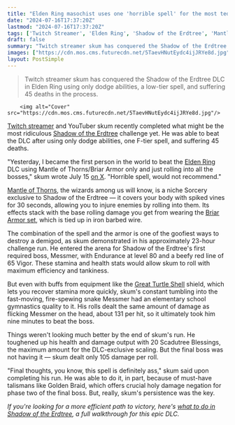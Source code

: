```yaml
---
title: "Elden Ring masochist uses one 'horrible spell' for the most tedious Shadow of the Erdtree challenge I've ever seen by rolling into bosses a zillion times"
date: "2024-07-16T17:37:20Z"
lastmod: "2024-07-16T17:37:20Z"
tags: ['Twitch Streamer', 'Elden Ring', 'Shadow of the Erdtree', 'Mantle of Thorns', 'Briar Armor', 'Messmer', 'Great Turtle Shell', 'Golden Braid', 'Scadutree Blessings']
draft: false
summary: "Twitch streamer skum has conquered the Shadow of the Erdtree DLC in Elden Ring using only dodge abilities, a low-tier spell, and suffering 45 deaths in the process."
images: ["https://cdn.mos.cms.futurecdn.net/5TaevHNutEydc4ijJRYe8d.jpg"]
layout: PostSimple
---
```

> Twitch streamer skum has conquered the Shadow of the Erdtree DLC in Elden Ring using only dodge abilities, a low-tier spell, and suffering 45 deaths in the process.


        <img alt="Cover" src="https://cdn.mos.cms.futurecdn.net/5TaevHNutEydc4ijJRYe8d.jpg"/>
        
[<u>Twitch streamer</u>](https://www.twitch.tv/skumnut) and YouTuber skum recently completed what might be the most ridiculous [Shadow of the Erdtree](https://www.gamesradar.com/games/action-rpg/elden-ring-shadow-of-the-erdtree-guide/) challenge yet. He was able to beat the DLC after using only dodge abilities, one F-tier spell, and suffering 45 deaths. 

"Yesterday, I became the first person in the world to beat the [Elden Ring](https://www.gamesradar.com/games/action-rpg/elden-ring-shadow-of-the-erdtree-guide/) DLC using Mantle of Thorns/Briar Armor only and just rolling into all the bosses," skum wrote July 15 [<u>on X</u>](https://x.com/skumnut/status/1812969020553109684). "Horrible spell, would not recommend."

[<u>Mantle of Thorns</u>](https://eldenring.wiki.fextralife.com/Mantle+of+Thorns), the wizards among us will know, is a niche Sorcery exclusive to Shadow of the Erdtree — it covers your body with spiked vines for 30 seconds, allowing you to injure enemies by rolling into them. Its effects stack with the base rolling damage you get from wearing the [<u>Briar Armor set</u>](https://eldenring.wiki.fextralife.com/Briar+Armor), which is tied up in iron barbed wire. 

The combination of the spell and the armor is one of the goofiest ways to destroy a demigod, as skum demonstrated in his approximately 23-hour challenge run. He entered the arena for Shadow of the Erdtree's first required boss, Messmer, with Endurance at level 80 and a beefy red line of 65 Vigor. These stamina and health stats would allow skum to roll with maximum efficiency and tankiness. 

But even with buffs from equipment like the [<u>Great Turtle Shell</u>](https://eldenring.wiki.fextralife.com/Great+Turtle+Shell) shield, which lets you recover stamina more quickly, skum's constant tumbling into the fast-moving, fire-spewing snake Messmer had an elementary school gymnastics quality to it. His rolls dealt the same amount of damage as flicking Messmer on the head, about 131 per hit, so it ultimately took him nine minutes to beat the boss. 

Things weren't looking much better by the end of skum's run. He toughened up his health and damage output with 20 Scadutree Blessings, the maximum amount for the DLC-exclusive scaling. But the final boss was not having it — skum dealt only 105 damage per roll.  

"Final thoughts, you know, this spell is definitely ass," skum said upon completing his run. He was able to do it, in part, because of must-have talismans like Golden Braid, which offers crucial holy damage negation for phase two of the final boss. But, really, skum's persistence was the key. 

*If you're looking for a more efficient path to victory, here's *[<em>what to do in Shadow of the Erdtree</em>](https://www.gamesradar.com/games/action/shadow-of-the-erdtree-what-to-do-where-to-go-first/)*, a full walkthrough for this epic DLC.*
        